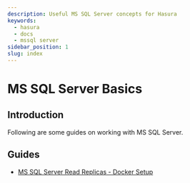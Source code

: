 ```yaml
---
description: Useful MS SQL Server concepts for Hasura
keywords:
  - hasura
  - docs
  - mssql server
sidebar_position: 1
slug: index
---
```


# MS SQL Server Basics

## Introduction

Following are some guides on working with MS SQL Server.

## Guides

- [MS SQL Server Read Replicas - Docker Setup](mssql-read-replicas-docker-setup.mdx)
